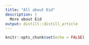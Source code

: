 ```yaml
---
title: "All about Eid"
description: |
  More about Eid
output: distill::distill_article
---
```


```r
knitr::opts_chunk$set(echo = FALSE)
```






